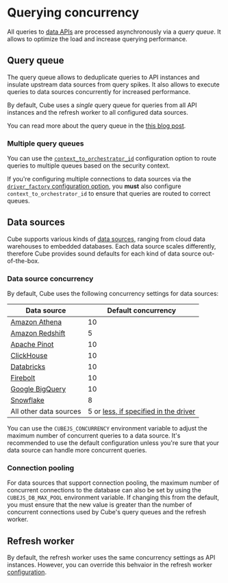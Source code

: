 # Querying concurrency

All queries to [data APIs][ref-data-apis] are processed asynchronously via a _query
queue_. It allows to optimize the load and increase querying performance.

## Query queue

The query queue allows to deduplicate queries to API instances and insulate upstream
data sources from query spikes. It also allows to execute queries to data sources
concurrently for increased performance.

By default, Cube uses a _single_ query queue for queries from all API instances and
the refresh worker to all configured data sources.

<ReferenceBox>

You can read more about the query queue in the [this blog post](https://cube.dev/blog/how-you-win-by-using-cube-store-part-1#query-queue-in-cube).

</ReferenceBox>

### Multiple query queues

You can use the [`context_to_orchestrator_id`][ref-context-to-orchestrator-id]
configuration option to route queries to multiple queues based on the security
context.

<WarningBox>

If you're configuring multiple connections to data sources via the [`driver_factory`
configuration option][ref-driver-factory], you __must__ also configure
`context_to_orchestrator_id` to ensure that queries are routed to correct queues.

</WarningBox>

## Data sources

Cube supports various kinds of [data sources][ref-data-sources], ranging from cloud
data warehouses to embedded databases. Each data source scales differently,
therefore Cube provides sound defaults for each kind of data source out-of-the-box.

### Data source concurrency

By default, Cube uses the following concurrency settings for data sources:

| Data source | Default concurrency |
| --- | --- |
| [Amazon Athena][ref-athena] | 10 |
| [Amazon Redshift][ref-redshift] | 5 |
| [Apache Pinot][ref-pinot] | 10 |
| [ClickHouse][ref-clickhouse] | 10 |
| [Databricks][ref-databricks] | 10 |
| [Firebolt][ref-firebolt] | 10 |
| [Google BigQuery][ref-bigquery] | 10 |
| [Snowflake][ref-snowflake] | 8 |
| All other data sources | 5 or [less, if specified in the driver][link-github-data-source-concurrency] |

You can use the `CUBEJS_CONCURRENCY` environment variable to adjust the maximum
number of concurrent queries to a data source. It's recommended to use the default
configuration unless you're sure that your data source can handle more concurrent
queries.

### Connection pooling

For data sources that support connection pooling, the maximum number of concurrent
connections to the database can also be set by using the `CUBEJS_DB_MAX_POOL`
environment variable. If changing this from the default, you must ensure that the
new value is greater than the number of concurrent connections used by Cube's query
queues and the refresh worker.

## Refresh worker

By default, the refresh worker uses the same concurrency settings as API instances.
However, you can override this behvaior in the refresh worker
[configuration][ref-preagg-refresh].


[ref-data-apis]: /product/apis-integrations
[ref-data-sources]: /product/configuration/data-sources
[ref-context-to-orchestrator-id]: /reference/configuration/config#context_to_orchestrator_id
[ref-driver-factory]: /reference/configuration/config#driver_factory
[ref-preagg-refresh]: /product/caching/refreshing-pre-aggregations#configuration
[ref-athena]: /product/configuration/data-sources/aws-athena
[ref-clickhouse]: /product/configuration/data-sources/clickhouse
[ref-databricks]: /product/configuration/data-sources/databricks-jdbc
[ref-firebolt]: /product/configuration/data-sources/firebolt
[ref-pinot]: /product/configuration/data-sources/pinot
[ref-redshift]: /product/configuration/data-sources/aws-redshift
[ref-snowflake]: /product/configuration/data-sources/snowflake
[ref-bigquery]: /product/configuration/data-sources/google-bigquery
[link-github-data-source-concurrency]: https://github.com/search?q=repo%3Acube-js%2Fcube+getDefaultConcurrency+path%3Apackages%2Fcubejs-&type=code